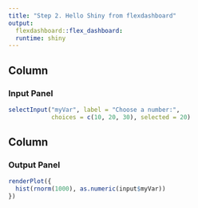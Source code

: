 ```yaml
---
title: "Step 2. Hello Shiny from flexdashboard"
output: 
  flexdashboard::flex_dashboard:
  runtime: shiny
---
```


Column {data-width=300}
-------------------------------------

### Input Panel  
    
```r
selectInput("myVar", label = "Choose a number:",
            choices = c(10, 20, 30), selected = 20)
```
    
    
Column {data-width=700}  
-------------------------------------
### Output Panel  

```r
renderPlot({
  hist(rnorm(1000), as.numeric(input$myVar))
})
```



